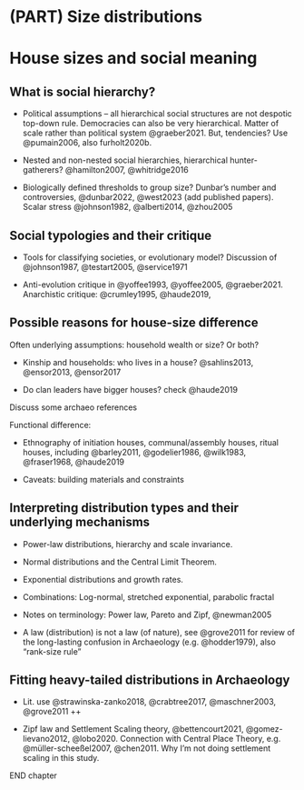 # (PART) Size distributions {.unnumbered}

# House sizes and social meaning {#house-sizes-theory}

## What is social hierarchy?

-   Political assumptions -- all hierarchical social structures are not despotic top-down rule. Democracies can also be very hierarchical. Matter of scale rather than political system @graeber2021. But, tendencies? Use @pumain2006, also furholt2020b.

-   Nested and non-nested social hierarchies, hierarchical hunter-gatherers? @hamilton2007, @whitridge2016

-   Biologically defined thresholds to group size? Dunbar's number and controversies, @dunbar2022, @west2023 (add published papers). Scalar stress @johnson1982, @alberti2014, @zhou2005

## Social typologies and their critique {#soc-typ}

-   Tools for classifying societies, or evolutionary model? Discussion of @johnson1987, @testart2005, @service1971

-   Anti-evolution critique in @yoffee1993, @yoffee2005, @graeber2021. Anarchistic critique: @crumley1995, @haude2019,

## Possible reasons for house-size difference

Often underlying assumptions: household wealth or size? Or both?

-   Kinship and households: who lives in a house? @sahlins2013, @ensor2013, @ensor2017

-   Do clan leaders have bigger houses? check @haude2019

Discuss some archaeo references

Functional difference:

-   Ethnography of initiation houses, communal/assembly houses, ritual houses, including @barley2011, @godelier1986, @wilk1983, @fraser1968, @haude2019

-   Caveats: building materials and constraints

## Interpreting distribution types and their underlying mechanisms

-   Power-law distributions, hierarchy and scale invariance.

-   Normal distributions and the Central Limit Theorem.

-   Exponential distributions and growth rates.

-   Combinations: Log-normal, stretched exponential, parabolic fractal

-   Notes on terminology: Power law, Pareto and Zipf, @newman2005

-   A law (distribution) is not a law (of nature), see @grove2011 for review of the long-lasting confusion in Archaeology (e.g. @hodder1979), also "rank-size rule"

## Fitting heavy-tailed distributions in Archaeology {#distfit-archaeo}

-   Lit. use @strawinska-zanko2018, @crabtree2017, @maschner2003, @grove2011 ++

-   Zipf law and Settlement Scaling theory, @bettencourt2021, @gomez-lievano2012, @lobo2020. Connection with Central Place Theory, e.g. @müller-scheeßel2007, @chen2011. Why I'm not doing settlement scaling in this study.

END chapter

